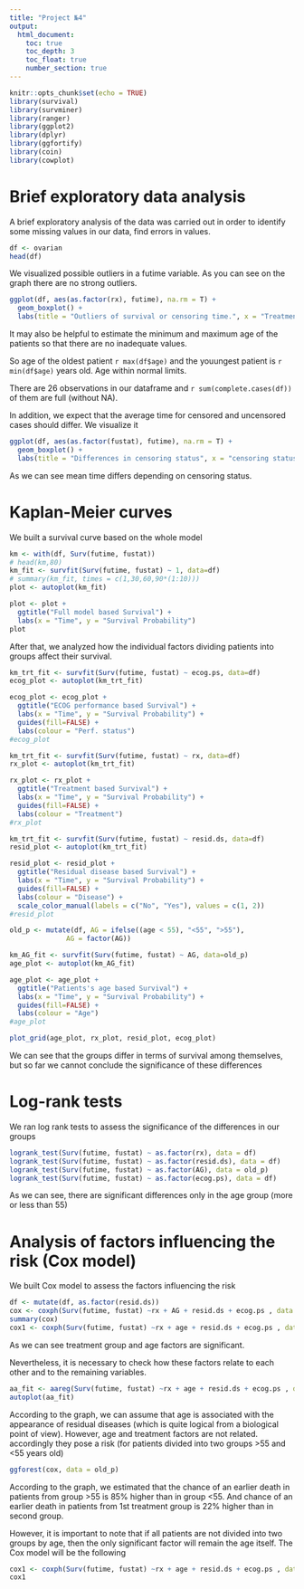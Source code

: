 ```yaml
---
title: "Project №4"
output: 
  html_document:
    toc: true
    toc_depth: 3
    toc_float: true
    number_section: true
---
```


```r
knitr::opts_chunk$set(echo = TRUE)
library(survival)
library(survminer)
library(ranger)
library(ggplot2)
library(dplyr)
library(ggfortify)
library(coin)
library(cowplot)
```

# Brief exploratory data analysis

A brief exploratory analysis of the data was carried out in order to identify some missing values in our data, find errors in values.

```r
df <- ovarian
head(df)
```

We visualized possible outliers in a futime variable. As you can see on the graph there are no strong outliers. 

```r

ggplot(df, aes(as.factor(rx), futime), na.rm = T) + 
  geom_boxplot() + 
  labs(title = "Outliers of survival or censoring time.", x = "Treatment group", y = "Time") 

```

It may also be helpful to estimate the minimum and maximum age of the patients so that there are no inadequate values. 

So age of the oldest patient `r max(df$age)` and the youungest patient is `r min(df$age)` years old. Age within normal limits.

There are 26 observations in our dataframe and `r sum(complete.cases(df))` of them are full (without NA).

In addition, we expect that the average time for censored and uncensored cases should differ. We visualize it 

```r

ggplot(df, aes(as.factor(fustat), futime), na.rm = T) + 
  geom_boxplot() + 
  labs(title = "Differences in censoring status", x = "censoring status", y = "Time") 

```

As we can see mean time differs depending on censoring status.

# Kaplan-Meier curves

We built a survival curve based on the whole model

```r
km <- with(df, Surv(futime, fustat))
# head(km,80)
km_fit <- survfit(Surv(futime, fustat) ~ 1, data=df)
# summary(km_fit, times = c(1,30,60,90*(1:10)))
plot <- autoplot(km_fit)

plot <- plot + 
  ggtitle("Full model based Survival") +
  labs(x = "Time", y = "Survival Probability")
plot
```

After that, we analyzed how the individual factors dividing patients into groups affect their survival.

```r
km_trt_fit <- survfit(Surv(futime, fustat) ~ ecog.ps, data=df)
ecog_plot <- autoplot(km_trt_fit)

ecog_plot <- ecog_plot + 
  ggtitle("ECOG performance based Survival") +
  labs(x = "Time", y = "Survival Probability") +
  guides(fill=FALSE) +
  labs(colour = "Perf. status")
#ecog_plot
```

```r
km_trt_fit <- survfit(Surv(futime, fustat) ~ rx, data=df)
rx_plot <- autoplot(km_trt_fit)

rx_plot <- rx_plot + 
  ggtitle("Treatment based Survival") +
  labs(x = "Time", y = "Survival Probability") +
  guides(fill=FALSE) +
  labs(colour = "Treatment") 
#rx_plot

```

```r
km_trt_fit <- survfit(Surv(futime, fustat) ~ resid.ds, data=df)
resid_plot <- autoplot(km_trt_fit)

resid_plot <- resid_plot + 
  ggtitle("Residual disease based Survival") +
  labs(x = "Time", y = "Survival Probability") +
  guides(fill=FALSE) +
  labs(colour = "Disease") +
  scale_color_manual(labels = c("No", "Yes"), values = c(1, 2))
#resid_plot
```

```r
old_p <- mutate(df, AG = ifelse((age < 55), "<55", ">55"),
              AG = factor(AG))

km_AG_fit <- survfit(Surv(futime, fustat) ~ AG, data=old_p)
age_plot <- autoplot(km_AG_fit)

age_plot <- age_plot + 
  ggtitle("Patients's age based Survival") +
  labs(x = "Time", y = "Survival Probability") +
  guides(fill=FALSE) +
  labs(colour = "Age")
#age_plot
```

```r
plot_grid(age_plot, rx_plot, resid_plot, ecog_plot)
```

We can see that the groups differ in terms of survival among themselves, but so far we cannot conclude the significance of these differences

# Log-rank tests

We ran log rank tests to assess the significance of the differences in our groups

```r

logrank_test(Surv(futime, fustat) ~ as.factor(rx), data = df)
logrank_test(Surv(futime, fustat) ~ as.factor(resid.ds), data = df)
logrank_test(Surv(futime, fustat) ~ as.factor(AG), data = old_p)
logrank_test(Surv(futime, fustat) ~ as.factor(ecog.ps), data = df)

```

As we can see, there are significant differences only in the age group (more or less than 55)

# Analysis of factors influencing the risk (Cox model)

We built Cox model to assess the factors influencing the risk

```r
df <- mutate(df, as.factor(resid.ds))
cox <- coxph(Surv(futime, fustat) ~rx + AG + resid.ds + ecog.ps , data = old_p)
summary(cox)
cox1 <- coxph(Surv(futime, fustat) ~rx + age + resid.ds + ecog.ps , data = old_p)
```

As we can see treatment group and age factors are significant. 

Nevertheless, it is necessary to check how these factors relate to each other and to the remaining variables.

```r
aa_fit <- aareg(Surv(futime, fustat) ~rx + age + resid.ds + ecog.ps , data = old_p)
autoplot(aa_fit)
```

According to the graph, we can assume that age is associated with the appearance of residual diseases (which is quite logical from a biological point of view). However, age and treatment factors are not related. accordingly they pose a risk (for patients divided into two groups >55 and <55 years old)

```r
ggforest(cox, data = old_p)
```

According to the graph, we estimated that the chance of an earlier death in patients from group >55 is 85% higher than in group <55. And chance of an earlier death in patients from 1st treatment group is 22% higher than in second group.

However, it is important to note that if all patients are not divided into two groups by age, then the only significant factor will remain the age itself. The Cox model will be the following

```r
cox1 <- coxph(Surv(futime, fustat) ~rx + age + resid.ds + ecog.ps , data = old_p)
cox1
```
